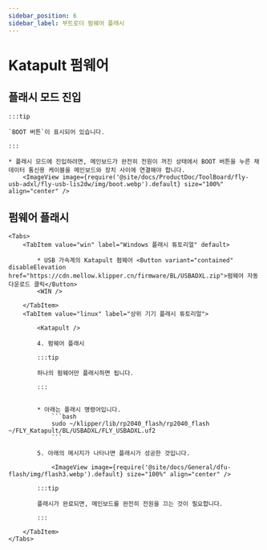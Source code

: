 ```yaml
---
sidebar_position: 6
sidebar_label: 부트로더 펌웨어 플래시
---
```



# Katapult 펌웨어


## 플래시 모드 진입

    :::tip

    `BOOT 버튼`이 표시되어 있습니다.

    :::

    * 플래시 모드에 진입하려면, 메인보드가 완전히 전원이 꺼진 상태에서 BOOT 버튼을 누른 채 데이터 통신용 케이블을 메인보드와 장치 사이에 연결해야 합니다.
        <ImageView image={require('@site/docs/ProductDoc/ToolBoard/fly-usb-adxl/fly-usb-lis2dw/img/boot.webp').default} size="100%" align="center" />

## 펌웨어 플래시
    <Tabs>
        <TabItem value="win" label="Windows 플래시 튜토리얼" default>

            * USB 가속계의 Katapult 펌웨어 <Button variant="contained" disableElevation href="https://cdn.mellow.klipper.cn/firmware/BL/USBADXL.zip">펌웨어 자동 다운로드 클릭</Button>
            <WIN />
            
        </TabItem>
        <TabItem value="linux" label="상위 기기 플래시 튜토리얼">
            
            <Katapult />

            4. 펌웨어 플래시

            :::tip

            하나의 펌웨어만 플래시하면 됩니다.

            :::


            * 아래는 플래시 명령어입니다.
                ```bash
                sudo ~/klipper/lib/rp2040_flash/rp2040_flash ~/FLY_Katapult/BL/USBADXL/FLY_USBADXL.uf2
                ```

            5. 아래의 메시지가 나타나면 플래시가 성공한 것입니다.

                <ImageView image={require('@site/docs/General/dfu-flash/img/flash3.webp').default} size="100%" align="center" />

            :::tip

            플래시가 완료되면, 메인보드를 완전히 전원을 끄는 것이 필요합니다.

            :::

        </TabItem>
    </Tabs>